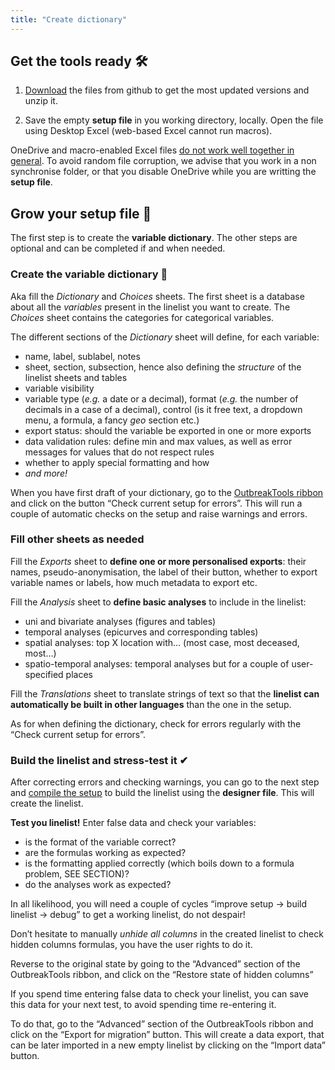 ```yaml
---
title: "Create dictionary"
---
```


## Get the tools ready 🛠

1. [Download](../getting_started/download.qmd#download) the files from github to get the most updated versions and unzip it.

2. Save the empty **setup file** in you working directory, locally. Open the file using Desktop Excel (web-based Excel cannot run macros).

::: {.callout-warning}
OneDrive and macro-enabled Excel files [do not work well together in general](https://stackoverflow.com/questions/69282968/onedrive-corrupts-macro-enabled-files). To avoid random file corruption, we advise that you work in a non synchronise folder, or that you disable OneDrive while you are writting the **setup file**.
:::

## Grow your setup file 🌱

The first step is to create the **variable dictionary**. The other steps are optional and can be completed if and when needed.

### Create the variable dictionary 📘

Aka fill the *Dictionary* and *Choices* sheets. The first sheet is a database about all the *variables* present in the linelist you want to create. The *Choices* sheet contains the categories for categorical variables.

The different sections of the *Dictionary* sheet will define, for each variable:

-   name, label, sublabel, notes
-   sheet, section, subsection, hence also defining the *structure* of the linelist sheets and tables
- variable visibility
-  variable type (*e.g.* a date or a decimal), format (*e.g.* the number of decimals in a case of a decimal), control (is it free text, a dropdown menu, a formula, a fancy *geo* section etc.)
-   export status: should the variable be exported in one or more exports
-   data validation rules: define min and max values, as well as error messages for values that do not respect rules
-   whether to apply special formatting and how
-   *and more!*

When you have first draft of your dictionary, go to the [OutbreakTools ribbon](../getting_started/workflow.qmd#fig-setup-ribbon) and click on the button "Check current setup for errors". This will run a couple of automatic checks on the setup and raise warnings and errors.


### Fill other sheets as needed

Fill the *Exports* sheet to **define one or more personalised exports**: their names, pseudo-anonymisation, the label of their button, whether to export variable names or labels, how much metadata to export etc.

Fill the *Analysis* sheet to **define basic analyses** to include in the linelist:

- uni and bivariate analyses (figures and tables)  
- temporal analyses (epicurves and corresponding tables)  
- spatial analyses: top X location with... (most case, most deceased, most...)  
- spatio-temporal analyses: temporal analyses but for a couple of user-specified places  

Fill the *Translations* sheet to translate strings of text so that the **linelist can automatically be built in other languages** than the one in the setup.

As for when defining the dictionary, check for errors regularly with the "Check current setup for errors".


### Build the linelist and stress-test it ✔

After correcting errors and checking warnings, you can go to the next step and [compile the setup](../getting_started/compile.qmd) to build the linelist using the **designer file**. This will create the linelist.

**Test you linelist!** Enter false data and check your variables:

- is the format of the variable correct?
- are the formulas working as expected?
- is the formatting applied correctly (which boils down to a formula problem, SEE SECTION)?
- do the analyses work as expected?

In all likelihood, you will need a couple of cycles "improve setup -> build linelist -> debug" to get a working linelist, do not despair!

::: {.callout-tip}
Don't hesitate to manually *unhide all columns* in the created linelist to check hidden columns formulas, you have the user rights to do it.

Reverse to the original state by going to the "Advanced" section of the OutbreakTools ribbon, and click on the "Restore state of hidden columns"
:::

::: {.callout-tip}
If you spend time entering false data to check your linelist, you can save this data for your next test, to avoid spending time re-entering it. 

To do that, go to the "Advanced" section of the OutbreakTools ribbon and click on the "Export for migration" button. This will create a data export, that can be later imported in a new empty linelist by clicking on the "Import data" button.
:::